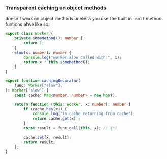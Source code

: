 ### Transparent caching on object methods

doesn't work on object methods uneless you use
the built in `.call` method funtions ahve like so:

```ts
export class Worker {
    private someMethod(): number {
        return 1;
    }
    slow(x: number): number {
        console.log("worker.slow called with:", x);
        return x * this.someMethod();
    }
}

export function cachingDecorator(
    func: Worker["slow"],
): Worker["slow"] {
    const cache: Map<number, number> = new Map();

    return function (this: Worker, x: number): number {
        if (cache.has(x)) {
            console.log("in cache returning from cache");
            return cache.get(x)!;
        }
        const result = func.call(this, x); // (*)

        cache.set(x, result);
        return result;
    };
}
```